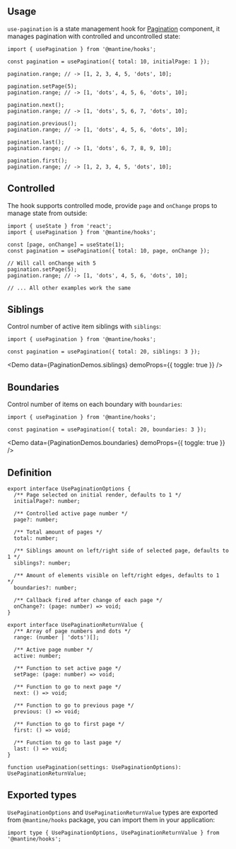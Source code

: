

## Usage

`use-pagination` is a state management hook for [Pagination](/core/pagination/) component,
it manages pagination with controlled and uncontrolled state:

<Demo data={PaginationDemos.usage} />

```tsx
import { usePagination } from '@mantine/hooks';

const pagination = usePagination({ total: 10, initialPage: 1 });

pagination.range; // -> [1, 2, 3, 4, 5, 'dots', 10];

pagination.setPage(5);
pagination.range; // -> [1, 'dots', 4, 5, 6, 'dots', 10];

pagination.next();
pagination.range; // -> [1, 'dots', 5, 6, 7, 'dots', 10];

pagination.previous();
pagination.range; // -> [1, 'dots', 4, 5, 6, 'dots', 10];

pagination.last();
pagination.range; // -> [1, 'dots', 6, 7, 8, 9, 10];

pagination.first();
pagination.range; // -> [1, 2, 3, 4, 5, 'dots', 10];
```

## Controlled

The hook supports controlled mode, provide `page` and `onChange` props to manage state from outside:

```tsx
import { useState } from 'react';
import { usePagination } from '@mantine/hooks';

const [page, onChange] = useState(1);
const pagination = usePagination({ total: 10, page, onChange });

// Will call onChange with 5
pagination.setPage(5);
pagination.range; // -> [1, 'dots', 4, 5, 6, 'dots', 10];

// ... All other examples work the same
```

## Siblings

Control number of active item siblings with `siblings`:

```tsx
import { usePagination } from '@mantine/hooks';

const pagination = usePagination({ total: 20, siblings: 3 });
```

<Demo data={PaginationDemos.siblings} demoProps={{ toggle: true }} />

## Boundaries

Control number of items on each boundary with `boundaries`:

```tsx
import { usePagination } from '@mantine/hooks';

const pagination = usePagination({ total: 20, boundaries: 3 });
```

<Demo
  data={PaginationDemos.boundaries}
  demoProps={{ toggle: true }}
/>

## Definition

```tsx
export interface UsePaginationOptions {
  /** Page selected on initial render, defaults to 1 */
  initialPage?: number;

  /** Controlled active page number */
  page?: number;

  /** Total amount of pages */
  total: number;

  /** Siblings amount on left/right side of selected page, defaults to 1 */
  siblings?: number;

  /** Amount of elements visible on left/right edges, defaults to 1  */
  boundaries?: number;

  /** Callback fired after change of each page */
  onChange?: (page: number) => void;
}

export interface UsePaginationReturnValue {
  /** Array of page numbers and dots */
  range: (number | 'dots')[];

  /** Active page number */
  active: number;

  /** Function to set active page */
  setPage: (page: number) => void;

  /** Function to go to next page */
  next: () => void;

  /** Function to go to previous page */
  previous: () => void;

  /** Function to go to first page */
  first: () => void;

  /** Function to go to last page */
  last: () => void;
}

function usePagination(settings: UsePaginationOptions): UsePaginationReturnValue;
```

## Exported types

`UsePaginationOptions` and `UsePaginationReturnValue` types are exported from `@mantine/hooks` package,
you can import them in your application:

```tsx
import type { UsePaginationOptions, UsePaginationReturnValue } from '@mantine/hooks';
```
